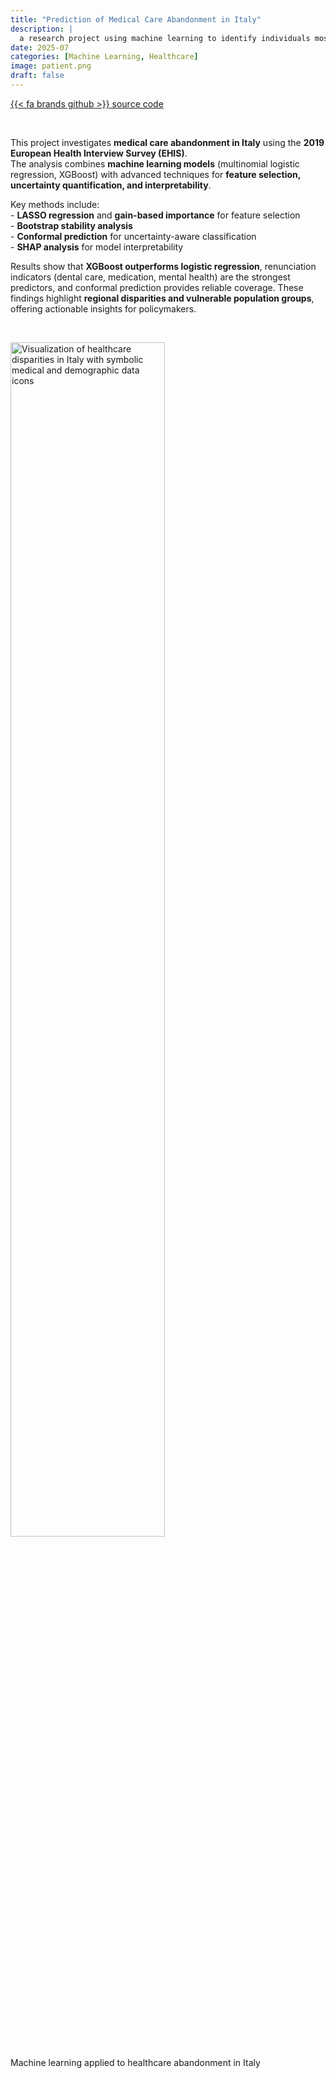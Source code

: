 ```yaml
---
title: "Prediction of Medical Care Abandonment in Italy"
description: |
  a research project using machine learning to identify individuals most at risk of forgoing necessary healthcare services
date: 2025-07
categories: [Machine Learning, Healthcare]
image: patient.png
draft: false
---
```


[{{< fa brands github >}} source code](https://github.com/emanueleiacca/SL_ISTAT){.btn target=_blank}

<br>

This project investigates **medical care abandonment in Italy** using the **2019 European Health Interview Survey (EHIS)**.  
The analysis combines **machine learning models** (multinomial logistic regression, XGBoost) with advanced techniques for **feature selection, uncertainty quantification, and interpretability**.  

Key methods include:  
- **LASSO regression** and **gain-based importance** for feature selection  
- **Bootstrap stability analysis**  
- **Conformal prediction** for uncertainty-aware classification  
- **SHAP analysis** for model interpretability  

Results show that **XGBoost outperforms logistic regression**, renunciation indicators (dental care, medication, mental health) are the strongest predictors, and conformal prediction provides reliable coverage. These findings highlight **regional disparities and vulnerable population groups**, offering actionable insights for policymakers.  

<br>

<img class="img-styling" src="patient.jpeg" alt="Visualization of healthcare disparities in Italy with symbolic medical and demographic data icons" width="70%">

::: {.gray-italic .center-text}
Machine learning applied to healthcare abandonment in Italy
:::
